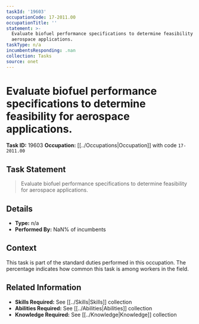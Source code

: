 ```yaml
---
taskId: '19603'
occupationCode: 17-2011.00
occupationTitle: ''
statement: >-
  Evaluate biofuel performance specifications to determine feasibility for
  aerospace applications.
taskType: n/a
incumbentsResponding: .nan
collection: Tasks
source: onet
---
```

# Evaluate biofuel performance specifications to determine feasibility for aerospace applications.

**Task ID:** 19603
**Occupation:** [[../Occupations|Occupation]] with code `17-2011.00`

## Task Statement

> Evaluate biofuel performance specifications to determine feasibility for aerospace applications.

## Details

- **Type:** n/a
- **Performed By:** NaN% of incumbents

## Context

This task is part of the standard duties performed in this occupation. The percentage indicates how common this task is among workers in the field.

## Related Information

- **Skills Required:** See [[../Skills|Skills]] collection
- **Abilities Required:** See [[../Abilities|Abilities]] collection
- **Knowledge Required:** See [[../Knowledge|Knowledge]] collection
